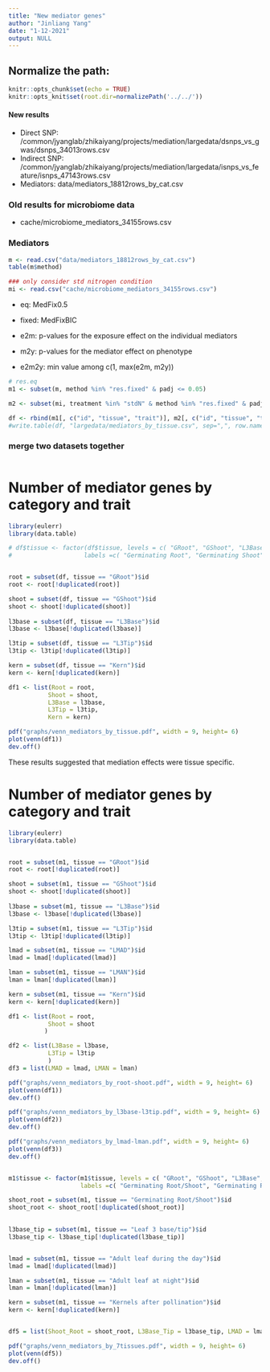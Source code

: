 ```yaml
---
title: "New mediator genes"
author: "Jinliang Yang"
date: "1-12-2021"
output: NULL
---
```



## Normalize the path:

```r
knitr::opts_chunk$set(echo = TRUE) 
knitr::opts_knit$set(root.dir=normalizePath('../../')) 
```

#### New results

- Direct SNP: /common/jyanglab/zhikaiyang/projects/mediation/largedata/dsnps_vs_gwas/dsnps_34013rows.csv
- Indirect SNP: /common/jyanglab/zhikaiyang/projects/mediation/largedata/isnps_vs_feature/isnps_47143rows.csv
- Mediators: data/mediators_18812rows_by_cat.csv

### Old results for microbiome data

- cache/microbiome_mediators_34155rows.csv



### Mediators

```r
m <- read.csv("data/mediators_18812rows_by_cat.csv")
table(m$method)

### only consider std nitrogen condition
mi <- read.csv("cache/microbiome_mediators_34155rows.csv")

```
- eq: MedFix0.5
- fixed: MedFixBIC

- e2m: p-values for the exposure effect on the individual mediators
- m2y: p-values for the mediator effect on phenotype
- e2m2y: min value among c(1, max(e2m, m2y))

```r
# res.eq
m1 <- subset(m, method %in% "res.fixed" & padj <= 0.05)

m2 <- subset(mi, treatment %in% "stdN" & method %in% "res.fixed" & padj <= 0.05)

df <- rbind(m1[, c("id", "tissue", "trait")], m2[, c("id", "tissue", "trait")])
#write.table(df, "largedata/mediators_by_tissue.csv", sep=",", row.names=FALSE, quote=FALSE)

```

### merge two datasets together

```r


```

# Number of mediator genes by category and trait

```r
library(eulerr)
library(data.table)

# df$tissue <- factor(df$tissue, levels = c( "GRoot", "GShoot", "L3Base", "L3Tip", "LMAD", "LMAN","Kern"),
#                    labels =c( "Germinating Root", "Germinating Shoot", "Leaf 3 base", "Leaf 3 tip", "Adult leaf # during the day", "Adult leaf at night","Kernels after pollination"))


root = subset(df, tissue == "GRoot")$id
root <- root[!duplicated(root)]

shoot = subset(df, tissue == "GShoot")$id
shoot <- shoot[!duplicated(shoot)]
  
l3base = subset(df, tissue == "L3Base")$id
l3base <- l3base[!duplicated(l3base)]

l3tip = subset(df, tissue == "L3Tip")$id
l3tip <- l3tip[!duplicated(l3tip)]

kern = subset(df, tissue == "Kern")$id
kern <- kern[!duplicated(kern)]

df1 <- list(Root = root,
           Shoot = shoot,
           L3Base = l3base,
           L3Tip = l3tip,
           Kern = kern)

pdf("graphs/venn_mediators_by_tissue.pdf", width = 9, height= 6)
plot(venn(df1))
dev.off()


```


These results suggested that mediation effects were tissue specific.




# Number of mediator genes by category and trait


```r
library(eulerr)
library(data.table)


root = subset(m1, tissue == "GRoot")$id
root <- root[!duplicated(root)]

shoot = subset(m1, tissue == "GShoot")$id
shoot <- shoot[!duplicated(shoot)]
  
l3base = subset(m1, tissue == "L3Base")$id
l3base <- l3base[!duplicated(l3base)]

l3tip = subset(m1, tissue == "L3Tip")$id
l3tip <- l3tip[!duplicated(l3tip)]

lmad = subset(m1, tissue == "LMAD")$id
lmad = lmad[!duplicated(lmad)]

lman = subset(m1, tissue == "LMAN")$id
lman = lman[!duplicated(lman)]

kern = subset(m1, tissue == "Kern")$id
kern <- kern[!duplicated(kern)]

df1 <- list(Root = root,
           Shoot = shoot
          )

df2 <- list(L3Base = l3base,
           L3Tip = l3tip
           )
df3 = list(LMAD = lmad, LMAN = lman)

pdf("graphs/venn_mediators_by_root-shoot.pdf", width = 9, height= 6)
plot(venn(df1))
dev.off()

pdf("graphs/venn_mediators_by_l3base-l3tip.pdf", width = 9, height= 6)
plot(venn(df2))
dev.off()

pdf("graphs/venn_mediators_by_lmad-lman.pdf", width = 9, height= 6)
plot(venn(df3))
dev.off()


m1$tissue <- factor(m1$tissue, levels = c( "GRoot", "GShoot", "L3Base", "L3Tip", "LMAD", "LMAN","Kern"),
                    labels =c( "Germinating Root/Shoot", "Germinating Root/Shoot", "Leaf 3 base/tip", "Leaf 3 base/tip", "Adult leaf during the day", "Adult leaf at night","Kernels after pollination"))

shoot_root = subset(m1, tissue == "Germinating Root/Shoot")$id
shoot_root <- shoot_root[!duplicated(shoot_root)]

  
l3base_tip = subset(m1, tissue == "Leaf 3 base/tip")$id
l3base_tip <- l3base_tip[!duplicated(l3base_tip)]


lmad = subset(m1, tissue == "Adult leaf during the day")$id
lmad = lmad[!duplicated(lmad)]

lman = subset(m1, tissue == "Adult leaf at night")$id
lman = lman[!duplicated(lman)]

kern = subset(m1, tissue == "Kernels after pollination")$id
kern <- kern[!duplicated(kern)]


df5 = list(Shoot_Root = shoot_root, L3Base_Tip = l3base_tip, LMAD = lmad, LMAN = lman, Kern = kern)

pdf("graphs/venn_mediators_by_7tissues.pdf", width = 9, height= 6)
plot(venn(df5))
dev.off()

```


